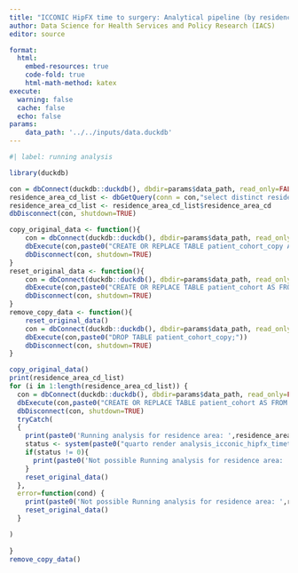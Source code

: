 ```yaml
---
title: "ICCONIC HipFX time to surgery: Analytical pipeline (by residence area)"
author: Data Science for Health Services and Policy Research (IACS)
editor: source

format: 
  html:
    embed-resources: true
    code-fold: true
    html-math-method: katex
execute: 
  warning: false
  cache: false
  echo: false
params:
    data_path: '../../inputs/data.duckdb' 
---
```


```r
#| label: running analysis

library(duckdb)

con = dbConnect(duckdb::duckdb(), dbdir=params$data_path, read_only=FALSE)
residence_area_cd_list <- dbGetQuery(conn = con,"select distinct residence_area_cd from main.patient_cohort where residence_area_cd is not null and hospital_st is not null ORDER BY residence_area_cd ASC")
residence_area_cd_list <- residence_area_cd_list$residence_area_cd
dbDisconnect(con, shutdown=TRUE)

copy_original_data <- function(){
    con = dbConnect(duckdb::duckdb(), dbdir=params$data_path, read_only=FALSE)
    dbExecute(con,paste0("CREATE OR REPLACE TABLE patient_cohort_copy AS FROM patient_cohort;"))
    dbDisconnect(con, shutdown=TRUE)
}
reset_original_data <- function(){
    con = dbConnect(duckdb::duckdb(), dbdir=params$data_path, read_only=FALSE)
    dbExecute(con,paste0("CREATE OR REPLACE TABLE patient_cohort AS FROM patient_cohort_copy;"))
    dbDisconnect(con, shutdown=TRUE)
}
remove_copy_data <- function(){
    reset_original_data()
    con = dbConnect(duckdb::duckdb(), dbdir=params$data_path, read_only=FALSE)       
    dbExecute(con,paste0("DROP TABLE patient_cohort_copy;"))
    dbDisconnect(con, shutdown=TRUE)
}

copy_original_data()
print(residence_area_cd_list)
for (i in 1:length(residence_area_cd_list)) { 
  con = dbConnect(duckdb::duckdb(), dbdir=params$data_path, read_only=FALSE)
  dbExecute(con,paste0("CREATE OR REPLACE TABLE patient_cohort AS FROM (select * from patient_cohort_copy where residence_area_cd = '",residence_area_cd_list[i],"');"))
  dbDisconnect(con, shutdown=TRUE)
  tryCatch(
  {
    print(paste0('Running analysis for residence area: ',residence_area_cd_list[i]))
    status <- system(paste0("quarto render analysis_icconic_hipfx_timetosurgery.qmd -P state:\"_",residence_area_cd_list[i],"\" --to html --output analysis_icconic_hipfx_timetosurgery_",residence_area_cd_list[i],".html"))
    if(status != 0){
      print(paste0('Not possible Running analysis for residence area: ',residence_area_cd_list[i]))
    }
    reset_original_data()    
  },
  error=function(cond) {
    print(paste0('Not possible Running analysis for residence area: ',residence_area_cd_list[i]))
    reset_original_data()  
  }

) 
  
}
remove_copy_data()
```
